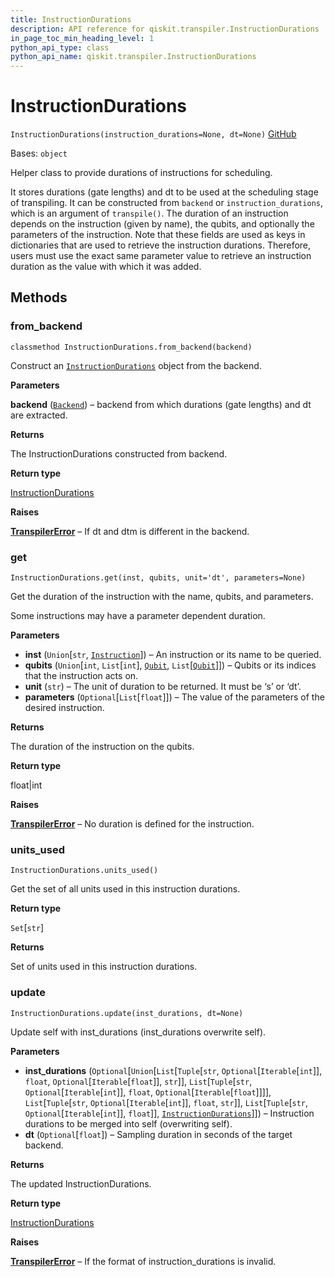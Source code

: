 ```yaml
---
title: InstructionDurations
description: API reference for qiskit.transpiler.InstructionDurations
in_page_toc_min_heading_level: 1
python_api_type: class
python_api_name: qiskit.transpiler.InstructionDurations
---
```


# InstructionDurations

<span id="qiskit.transpiler.InstructionDurations" />

`InstructionDurations(instruction_durations=None, dt=None)` [GitHub](https://github.com/qiskit/qiskit/tree/stable/0.22/qiskit/transpiler/instruction_durations.py "view source code")

Bases: `object`

Helper class to provide durations of instructions for scheduling.

It stores durations (gate lengths) and dt to be used at the scheduling stage of transpiling. It can be constructed from `backend` or `instruction_durations`, which is an argument of `transpile()`. The duration of an instruction depends on the instruction (given by name), the qubits, and optionally the parameters of the instruction. Note that these fields are used as keys in dictionaries that are used to retrieve the instruction durations. Therefore, users must use the exact same parameter value to retrieve an instruction duration as the value with which it was added.

## Methods

### from\_backend

<span id="qiskit.transpiler.InstructionDurations.from_backend" />

`classmethod InstructionDurations.from_backend(backend)`

Construct an [`InstructionDurations`](qiskit.transpiler.InstructionDurations "qiskit.transpiler.InstructionDurations") object from the backend.

**Parameters**

**backend** ([`Backend`](qiskit.providers.Backend "qiskit.providers.backend.Backend")) – backend from which durations (gate lengths) and dt are extracted.

**Returns**

The InstructionDurations constructed from backend.

**Return type**

[InstructionDurations](qiskit.transpiler.InstructionDurations "qiskit.transpiler.InstructionDurations")

**Raises**

[**TranspilerError**](qiskit.transpiler.TranspilerError "qiskit.transpiler.TranspilerError") – If dt and dtm is different in the backend.

### get

<span id="qiskit.transpiler.InstructionDurations.get" />

`InstructionDurations.get(inst, qubits, unit='dt', parameters=None)`

Get the duration of the instruction with the name, qubits, and parameters.

Some instructions may have a parameter dependent duration.

**Parameters**

*   **inst** (`Union`\[`str`, [`Instruction`](qiskit.circuit.Instruction "qiskit.circuit.instruction.Instruction")]) – An instruction or its name to be queried.
*   **qubits** (`Union`\[`int`, `List`\[`int`], [`Qubit`](qiskit.circuit.Qubit "qiskit.circuit.quantumregister.Qubit"), `List`\[[`Qubit`](qiskit.circuit.Qubit "qiskit.circuit.quantumregister.Qubit")]]) – Qubits or its indices that the instruction acts on.
*   **unit** (`str`) – The unit of duration to be returned. It must be ‘s’ or ‘dt’.
*   **parameters** (`Optional`\[`List`\[`float`]]) – The value of the parameters of the desired instruction.

**Returns**

The duration of the instruction on the qubits.

**Return type**

float|int

**Raises**

[**TranspilerError**](qiskit.transpiler.TranspilerError "qiskit.transpiler.TranspilerError") – No duration is defined for the instruction.

### units\_used

<span id="qiskit.transpiler.InstructionDurations.units_used" />

`InstructionDurations.units_used()`

Get the set of all units used in this instruction durations.

**Return type**

`Set`\[`str`]

**Returns**

Set of units used in this instruction durations.

### update

<span id="qiskit.transpiler.InstructionDurations.update" />

`InstructionDurations.update(inst_durations, dt=None)`

Update self with inst\_durations (inst\_durations overwrite self).

**Parameters**

*   **inst\_durations** (`Optional`\[`Union`\[`List`\[`Tuple`\[`str`, `Optional`\[`Iterable`\[`int`]], `float`, `Optional`\[`Iterable`\[`float`]], `str`]], `List`\[`Tuple`\[`str`, `Optional`\[`Iterable`\[`int`]], `float`, `Optional`\[`Iterable`\[`float`]]]], `List`\[`Tuple`\[`str`, `Optional`\[`Iterable`\[`int`]], `float`, `str`]], `List`\[`Tuple`\[`str`, `Optional`\[`Iterable`\[`int`]], `float`]], [`InstructionDurations`](qiskit.transpiler.InstructionDurations "qiskit.transpiler.instruction_durations.InstructionDurations")]]) – Instruction durations to be merged into self (overwriting self).
*   **dt** (`Optional`\[`float`]) – Sampling duration in seconds of the target backend.

**Returns**

The updated InstructionDurations.

**Return type**

[InstructionDurations](qiskit.transpiler.InstructionDurations "qiskit.transpiler.InstructionDurations")

**Raises**

[**TranspilerError**](qiskit.transpiler.TranspilerError "qiskit.transpiler.TranspilerError") – If the format of instruction\_durations is invalid.

